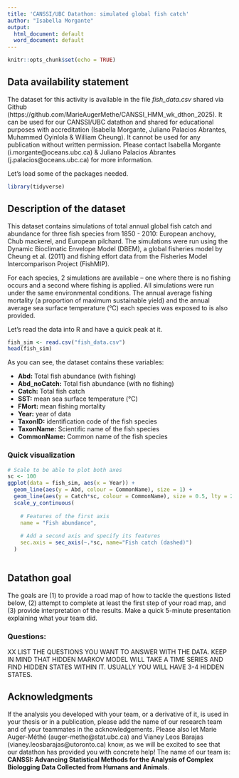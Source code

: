 ```yaml
---
title: 'CANSSI/UBC Datathon: simulated global fish catch'
author: "Isabella Morgante"
output:
  html_document: default
  word_document: default
---
```


```r
knitr::opts_chunk$set(echo = TRUE)
```

## Data availability statement


The dataset for this activity is available in the file *fish_data.csv* shared via Github (https://github.com/MarieAugerMethe/CANSSI_HMM_wk_dthon_2025). It can be used for our CANSSI/UBC datathon and shared for educational purposes with accreditation (Isabella Morgante, Juliano Palacios Abrantes, Muhammed Oyinlola & William Cheung). It cannot be used for any publication without written permission. Please contact Isabella Morgante (i.morgante@oceans.ubc.ca) & Juliano Palacios Abrantes (j.palacios@oceans.ubc.ca) for more information. 

Let's load some of the packages needed.

```r
library(tidyverse)
```


## Description of the dataset

This dataset contains simulations of total annual global fish catch and abundance for three fish species from 1850 - 2010: European anchovy, Chub mackerel, and European pilchard. The simulations were run using the Dynamic Bioclimatic Envelope Model (DBEM), a global fisheries model by Cheung et al. (2011) and fishing effort data from the Fisheries Model Intercomparison Project (FishMIP).

For each species, 2 simulations are available – one where there is no fishing occurs and a second where fishing is applied. All simulations were run under the same environmental conditions. The annual average fishing mortality (a proportion of maximum sustainable yield)  and the annual average sea surface temperature (°C) each species was exposed to is also provided.


Let's read the data into R and have a quick peak at it.

```r
fish_sim <- read.csv("fish_data.csv")
head(fish_sim)
```


As you can see, the dataset contains these variables:

- **Abd:** Total fish abundance (with fishing)
- **Abd_noCatch:** Total fish abundance (with no fishing)
- **Catch:** Total fish catch
- **SST:** mean sea surface temperature (°C)
- **FMort:** mean fishing mortality
- **Year:** year of data
- **TaxonID:** identification code of the fish species
- **TaxonName:** Scientific name of the fish species
- **CommonName:** Common name of the fish species

### Quick visualization

```r
# Scale to be able to plot both axes
sc <- 100
ggplot(data = fish_sim, aes(x = Year)) +
  geom_line(aes(y = Abd, colour = CommonName), size = 1) +
  geom_line(aes(y = Catch*sc, colour = CommonName), size = 0.5, lty = 2) +
  scale_y_continuous(
    
    # Features of the first axis
    name = "Fish abundance",
    
    # Add a second axis and specify its features
    sec.axis = sec_axis(~.*sc, name="Fish catch (dashed)")
  )
  
```

## Datathon goal

The goals are (1) to provide a road map of how to tackle the questions listed below, (2) attempt to complete at least the first step of your road map, and (3) provide interpretation of the results. Make a quick 5-minute presentation explaining what your team did.

### Questions:

XX LIST THE QUESTIONS YOU WANT TO ANSWER WITH THE DATA. KEEP IN MIND THAT HIDDEN MARKOV MODEL WILL TAKE A TIME SERIES AND FIND HIDDEN STATES WITHIN IT. USUALLY YOU WILL HAVE 3-4 HIDDEN STATES.

## Acknowledgments

If the analysis you developed with your team,  or a derivative of it, is used in your thesis or in a publication, please add the name of our research team and of your teammates in the acknowledgements. Please also let Marie Auger-Méthé (auger-methe@stat.ubc.ca) and Vianey Leos Barajas (vianey.leosbarajas@utoronto.ca) know, as we will be excited to see that our datathon has provided you with concrete help! The name of our team is: **CANSSI: Advancing Statistical Methods for the Analysis of Complex Biologging Data Collected from Humans and Animals**.


